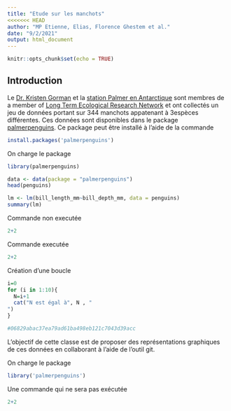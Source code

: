 ```yaml
---
title: "Etude sur les manchots"
<<<<<<< HEAD
author: "MP Etienne, Elias, Florence Ghestem et al."
date: "9/2/2021"
output: html_document
---
```


```r
knitr::opts_chunk$set(echo = TRUE)
```

## Introduction 

Le  [Dr. Kristen Gorman](https://www.uaf.edu/cfos/people/faculty/detail/kristen-gorman.php) et la [station Palmer en Antarctique](https://pal.lternet.edu/) sont membres  de a member of [ Long Term Ecological Research Network](https://lternet.edu/) et ont collectés un jeu de données portant sur 344 manchots appatenant à 3espèces différentes. Ces données sont disponibles dans le package [palmerpenguins](https://allisonhorst.github.io/palmerpenguins/). Ce package peut être installé à l'aide de la commande

```r
install.packages('palmerpenguins')

```

On charge le package 
```r
library(palmerpenguins)
```

```r
data <- data(package = "palmerpenguins")
head(penguins)
```

```r
lm <- lm(bill_length_mm~bill_depth_mm, data = penguins)
summary(lm)
```


Commande non executée 

```r
2+2
```

Commande executée 
```r
2+2
```

Création d'une boucle 

```r
i=0
for (i in 1:10){
  N=i+1
  cat("N est égal à", N , "
")
}

#06829abac37ea79ad61ba498eb121c7043d39acc
```

L'objectif de cette classe est de proposer des représentations graphiques de ces données en collaborant à l'aide de l'outil git.


On charge le package 
```r
library('palmerpenguins')
```


Une commande qui ne sera pas exécutée

```r
2+2
```

